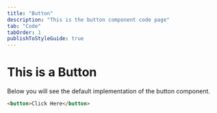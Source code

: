 ```yaml
---
title: "Button"
description: "This is the button component code page"
tab: "Code"
tabOrder: 1
publishToStyleGuide: true
---
```


# This is a Button

Below you will see the default implementation of the button component.

<StorybookComponent id="button--example" height="75px" />

```html
<button>Click Here</button>
```

